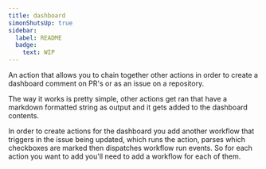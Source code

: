 ```yaml
---
title: dashboard
simonShutsUp: true
sidebar:
  label: README
  badge:
    text: WIP
---
```


An action that allows you to chain together other actions in order to create a dashboard comment on PR's or as an issue on a repository.

The way it works is pretty simple, other actions get ran that have a markdown formatted string as output and it gets added to the dashboard contents.

In order to create actions for the dashboard you add another workflow that triggers in the issue being updated, which runs the action, parses which checkboxes are marked then dispatches workflow run events. So for each action you want to add you'll need to add a workflow for each of them.
